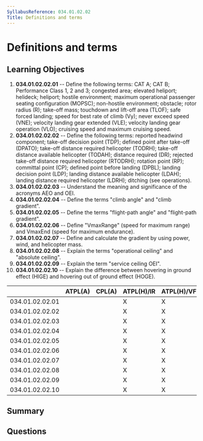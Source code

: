 ```yaml
---
SyllabusReference: 034.01.02.02
Title: Definitions and terms
---
```


# Definitions and terms

## Learning Objectives

1. **034.01.02.02.01** -- Define the following terms: CAT A; CAT B; Performance
   Class 1, 2 and 3; congested area; elevated heliport; helideck; heliport;
   hostile environment; maximum operational passenger seating configuration
   (MOPSC); non-hostile environment; obstacle; rotor radius (R); take-off mass;
   touchdown and lift-off area (TLOF); safe forced landing; speed for best rate
   of climb (Vy); never exceed speed (VNE); velocity landing gear extended
   (VLE); velocity landing gear operation (VLO); cruising speed and maximum
   cruising speed.
2. **034.01.02.02.02** -- Define the following terms: reported headwind
   component; take-off decision point (TDP); defined point after take-off
   (DPATO); take-off distance required helicopter (TODRH); take-off distance
   available helicopter (TODAH); distance required (DR); rejected take-off
   distance required helicopter (RTODRH); rotation point (RP); committal point
   (CP); defined point before landing (DPBL); landing decision point (LDP);
   landing distance available helicopter (LDAH); landing distance required
   helicopter (LDRH); ditching (see operations).
3. **034.01.02.02.03** -- Understand the meaning and significance of the
   acronyms AEO and OEI.
4. **034.01.02.02.04** -- Define the terms "climb angle" and "climb gradient".
5. **034.01.02.02.05** -- Define the terms "flight-path angle" and "flight-path
   gradient".
6. **034.01.02.02.06** -- Define "VmaxRange" (speed for maximum range) and
   VmaxEnd (speed for maximum endurance).
7. **034.01.02.02.07** -- Define and calculate the gradient by using power,
   wind, and helicopter mass.
8. **034.01.02.02.08** -- Explain the terms "operational ceiling" and "absolute
   ceiling".
9. **034.01.02.02.09** -- Explain the term "service ceiling OEI".
10. **034.01.02.02.10** -- Explain the difference between hovering in ground
    effect (HIGE) and hovering out of ground effect (HOGE).

|                 | ATPL(A) | CPL(A) | ATPL(H)/IR | ATPL(H)/VFR | CPL(H) | IR  | CBIR(A) |
| --------------- | ------- | ------ | ---------- | ----------- | ------ | --- | ------- |
| 034.01.02.02.01 |         |        | X          | X           | X      |     |         |
| 034.01.02.02.02 |         |        | X          | X           |        |     |         |
| 034.01.02.02.03 |         |        | X          | X           |        |     |         |
| 034.01.02.02.04 |         |        | X          | X           |        |     |         |
| 034.01.02.02.05 |         |        | X          | X           |        |     |         |
| 034.01.02.02.06 |         |        | X          | X           | X      |     |         |
| 034.01.02.02.07 |         |        | X          | X           |        |     |         |
| 034.01.02.02.08 |         |        | X          | X           | X      |     |         |
| 034.01.02.02.09 |         |        | X          | X           | X      |     |         |
| 034.01.02.02.10 |         |        | X          | X           | X      |     |         |

## Summary

## Questions
